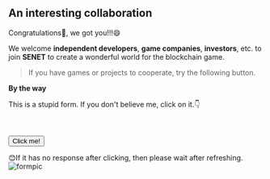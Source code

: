 ## An interesting collaboration

Congratulations🎉, we got you!!!😄

We welcome **independent developers**, **game companies**, **investors**, etc. to join **SENET** to create a wonderful world for the blockchain game. 

>If you have games or projects to cooperate, try the following button.

**By the way**

This is a stupid form. If you don't believe me, click on it.👇


<div>
<br>
</br>
  <button 
    data-tf-slider="o7QT1rQu" 
    data-tf-position="right" 
    data-tf-opacity="100" 
    data-tf-iframe-props="title=Senet Wiki Form" 
    data-tf-transitive-search-params 
    data-tf-medium="snippet" 
    style={{ 
      all: 'unset', 
      fontFamily: 'Helvetica,Arial,sans-serif',
      display: 'inline-block',
      maxWidth: '100%',
      whiteSpace: 'nowrap',
      overflow: 'hidden',
      textOverflow: 'ellipsis',
      backgroundColor: '#E5FF84',
      color: '#000',
      fontSize: '16px',
      borderRadius: '25px',
      padding: '0 30px',
      fontWeight: 'bold',
      height: '50px',
      cursor: 'pointer',
      lineHeight: '50px',
      textAlign: 'center',
      margin: '0',
      textDecoration: 'none'
    }}>Click me!</button>
  <script src="//embed.typeform.com/next/embed.js"></script>
</div>

😊If it has no response after clicking, then please wait after refreshing.
![formpic](../public/formpic.png)